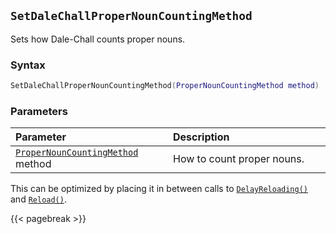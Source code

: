 ## `SetDaleChallProperNounCountingMethod`

Sets how Dale-Chall counts proper nouns.

### Syntax {-}

``` .lua
SetDaleChallProperNounCountingMethod(ProperNounCountingMethod method)
```

### Parameters {-}

**Parameter** | **Description**
| :-- | :-- |
| [`ProperNounCountingMethod`](#propernouncountingmethod) method | How to count proper nouns. |

::: {.tipsection data-latex=""}
This can be optimized by placing it in between calls to [`DelayReloading()`](#standard-delayreloading) and [`Reload()`](#standard-reload).
:::

{{< pagebreak >}}